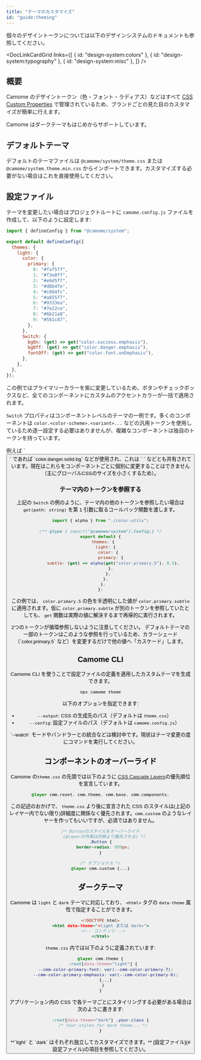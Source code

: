```yaml
---
title: "テーマのカスタマイズ"
id: "guide:theming"
---
```


<Message status="info">
  個々のデザイントークンについては以下のデザインシステムのドキュメントも参照してください。
</Message>

<DocLinkCardGrid
  links={[
    { id: "design-system:colors" },
    { id: "design-system:typography" },
    { id: "design-system:misc" },
  ]}
/>

## 概要

Camome のデザイントークン（色・フォント・ラディアス）などはすべて [CSS Custom Properties](https://developer.mozilla.org/ja/docs/Web/CSS/--*) で管理されているため、ブランドごとの見た目のカスタマイズが簡単に行えます。

Camome はダークテーマもはじめからサポートしています。

## デフォルトテーマ

デフォルトのテーマファイルは `@camome/system/theme.css` または `@camome/system.theme.min.css` からインポートできます。カスタマイズする必要がない場合はこれを直接使用してください。

## 設定ファイル

テーマを変更したい場合はプロジェクトルートに `camome.config.js` ファイルを作成して、以下のように設定します:

```tsx:camome.config.js
import { defineConfig } from "@camome/system";

export default defineConfig({
  themes: {
    light: {
      color: {
        primary: {
          0: "#faf5ff",
          1: "#f3e8ff",
          2: "#e9d5ff",
          3: "#d8b4fe",
          4: "#c084fc",
          5: "#a855f7",
          6: "#9333ea",
          7: "#7e22ce",
          8: "#6b21a8",
          9: "#581c87",
        },
      },
      Switch: {
        bgOn: (get) => get("color.success.emphasis"),
        bgOff: (get) => get("color.danger.emphasis"),
        fontOff: (get) => get("color.font.onEmphasis"),
      },
    },
  },
});
```

この例ではプライマリーカラーを紫に変更しているため、ボタンやチェックボックスなど、全てのコンポーネントにカスタムのアクセントカラーが一括で適用されます。

`Switch` プロパティはコンポーネントレベルのテーマの一例です。多くのコンポーネントは `color.<color-scheme>.<variant>...` などの汎用トークンを使用しているため逐一設定する必要はありませんが、複雑なコンポーネントは独自のトークンを持っています。

<Message status="info">
  例えば `<Button colorScheme="danger" variant="solid" />` であれば
  `color.danger.solid.bg` などが使用され、これは `
  <Tag colorScheme="danger" variant="solid" />` などとも共有されています。現在はこれらをコンポーネントごとに個別に変更することはできません（主にグローバルCSSのサイズを小さくするため）。
</Message>

### テーマ内のトークンを参照する

上記の `Switch` の例のように、テーマ内の他のトークンを参照したい場合は `get(path: string)` を第 1 引数に取るコールバック関数を渡します。

```js:camome.config.js
import { alpha } from "./color-utils";

/** @type { import("@camome/system").Config;} */
export default {
  themes: {
    light: {
      color: {
        primary: {
          subtle: (get) => alpha(get("color.primary.5"), 0.5),
        },
      },
    },
  },
};
```

この例では、 `color.primary.5` の色を半透明にした値が `color.primary.subtle` に適用されます。仮に `color.primary.subtle` が別のトークンを参照していたとしても、 `get` 関数は実際の値に解決するまで再帰的に実行されます。

<Message status="warn">
  2つのトークンが循環参照しないように注意してください。
</Message>

<Message status="info">
  デフォルトテーマの一部のトークンはこのような参照を行っているため、カラーシェード（`color.primary.5`
  など）を変更するだけで他の値へ「カスケード」します。
</Message>

## Camome CLI

Camome CLI を使うことで設定ファイルの定義を適用したカスタムテーマを生成できます。

```bash
npx camome theme
```

以下のオプションを指定できます:

- `--output`: CSS の生成先のパス（デフォルトは `theme.css`）
- `--config`: 設定ファイルのパス（デフォルトは `camome.config.js`）

<Message status="info">
  `--watch`
  モードやバンドラーとの統合などは検討中です。現状はテーマ変更の度にコマンドを実行してください。
</Message>

## コンポーネントのオーバーライド

Camome の`theme.css` の先頭では以下のように [CSS Cascade Layers](https://developer.mozilla.org/ja/docs/Web/CSS/@layer)の優先順位を宣言しています。

```css
@layer cmm.reset, cmm.theme, cmm.base, cmm.components;
```

この記述のおかげで、 `theme.css` より後に宣言された CSS のスタイルは(上記のレイヤー内でない限り)詳細度に関係なく優先されます。`cmm.custom` のようなレイヤーを作ってもいいですが、必須ではありません。

```css:globals.css
/* Buttonのスタイルをオーバーライド
   (@layerの外側は内側より優先される) */
.Button {
  border-radius: 999px;
}

/* オプショナル */
@layer cmm.custom {...}
```

## ダークテーマ

Camome は `light` と `dark` テーマに対応しており、 `<html>` タグの `data-theme` 属性で指定することができます。

```html:index.html
<!DOCTYPE html>
<html data-theme="<light または dark>">
  <!-- コンテンツ -->
</html>
```

`theme.css` 内では以下のように定義されています:

```css:theme.css
@layer cmm.theme {
  :root[data-theme="light"] {
    --cmm-color-primary-font: var(--cmm-color-primary-7);
    --cmm-color-primary-emphasis: var(--cmm-color-primary-6);
    {...}
  }
}
```

アプリケーション内の CSS で各テーマごとにスタイリングする必要がある場合は次のように書きます:

```css
:root[data-theme="dark"] .your-class {
  /* Your styles for dark theme... */
}
```

<Message status="info">
  **`light` と `dark` はそれぞれ独立してカスタマイズできます。**
  [設定ファイル](#設定ファイル)の項目を参照してください。
</Message>
